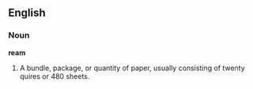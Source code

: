 ==English==
===Noun===
'''ream'''
#A bundle, package, or quantity of paper, usually consisting of twenty quires or 480 sheets.